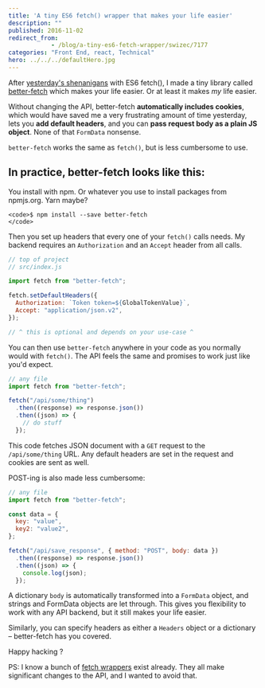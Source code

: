 ```yaml
---
title: 'A tiny ES6 fetch() wrapper that makes your life easier'
description: ""
published: 2016-11-02
redirect_from: 
            - /blog/a-tiny-es6-fetch-wrapper/swizec/7177
categories: "Front End, react, Technical"
hero: ../../../defaultHero.jpg
---
```


After [yesterday's shenanigans](link) with ES6 fetch(), I made a tiny library called [better-fetch](https://github.com/Swizec/better-fetch) which makes your life easier. Or at least it makes _my_ life easier.

Without changing the API, better-fetch **automatically includes cookies**, which would have saved me a very frustrating amount of time yesterday, lets you **add default headers**, and you can **pass request body as a plain JS object**. None of that `FormData` nonsense.

`better-fetch` works the same as `fetch()`, but is less cumbersome to use.

## In practice, better-fetch looks like this:

You install with npm. Or whatever you use to install packages from npmjs.org. Yarn maybe?

```undefined
<code>$ npm install --save better-fetch
</code>
```

Then you set up headers that every one of your `fetch()` calls needs. My backend requires an `Authorization` and an `Accept` header from all calls.

```javascript
// top of project
// src/index.js

import fetch from "better-fetch";

fetch.setDefaultHeaders({
  Authorization: `Token token=${GlobalTokenValue}`,
  Accept: "application/json.v2",
});

// ^ this is optional and depends on your use-case ^
```

You can then use `better-fetch` anywhere in your code as you normally would with `fetch()`. The API feels the same and promises to work just like you'd expect.

```javascript
// any file
import fetch from "better-fetch";

fetch("/api/some/thing")
  .then((response) => response.json())
  .then((json) => {
    // do stuff
  });
```

This code fetches JSON document with a `GET` request to the `/api/some/thing` URL. Any default headers are set in the request and cookies are sent as well.

POST-ing is also made less cumbersome:

```javascript
// any file
import fetch from "better-fetch";

const data = {
  key: "value",
  key2: "value2",
};

fetch("/api/save_response", { method: "POST", body: data })
  .then((response) => response.json())
  .then((json) => {
    console.log(json);
  });
```

A dictionary `body` is automatically transformed into a `FormData` object, and strings and FormData objects are let through. This gives you flexibility to work with any API backend, but it still makes your life easier.

Similarly, you can specify headers as either a `Headers` object or a dictionary – better-fetch has you covered.

Happy hacking ?

PS: I know a bunch of [fetch wrappers](https://www.npmjs.com/search?q=fetch) exist already. They all make significant changes to the API, and I wanted to avoid that.
